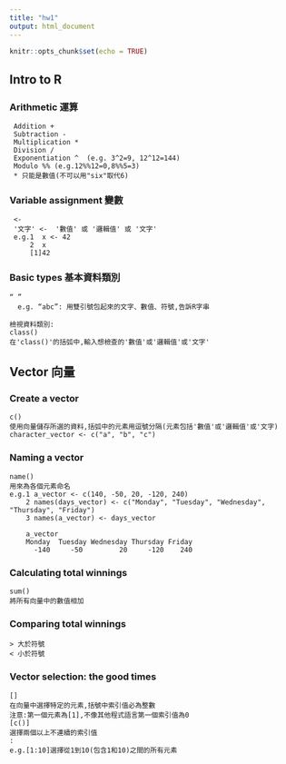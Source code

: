 ```yaml
---
title: "hw1"
output: html_document
---
```


```r
knitr::opts_chunk$set(echo = TRUE)
```

## Intro to R


### Arithmetic 運算
```
 Addition + 
 Subtraction -
 Multiplication *  
 Division / 
 Exponentiation ^  (e.g. 3^2=9, 12^12=144)
 Modulo %% (e.g.12%%12=0,8%%5=3)
 * 只能是數值(不可以用"six"取代6)
```
 
### Variable assignment 變數
```
 <-
 '文字' <-  '數值' 或 '邏輯值' 或 '文字'
 e.g.1  x <- 42
     2  x
     [1]42
```

### Basic types 基本資料類別
```
“ ”
  e.g. “abc”: 用雙引號包起來的文字、數值、符號,告訴R字串
```
```
檢視資料類別:
class()
在'class()'的括弧中,輸入想檢查的'數值'或'邏輯值'或'文字'
```

## Vector 向量


### Create a vector
```
c()
使用向量儲存所選的資料,括弧中的元素用逗號分隔(元素包括'數值'或'邏輯值'或'文字)
character_vector <- c("a", "b", "c")
```

### Naming a vector
```
name()
用來為各個元素命名
e.g.1 a_vector <- c(140, -50, 20, -120, 240)
    2 names(days_vector) <- c("Monday", "Tuesday", "Wednesday", "Thursday", "Friday")
    3 names(a_vector) <- days_vector

    a_vector
    Monday  Tuesday Wednesday Thursday Friday
      -140     -50         20     -120    240
 ```

### Calculating total winnings
```
sum()
將所有向量中的數值相加
```

### Comparing total winnings
```
> 大於符號 
< 小於符號
```

### Vector selection: the good times
```
[]
在向量中選擇特定的元素,括號中索引值必為整數
注意:第一個元素為[1],不像其他程式語言第一個索引值為0
[c()]
選擇兩個以上不連續的索引值
:
e.g.[1:10]選擇從1到10(包含1和10)之間的所有元素


```
